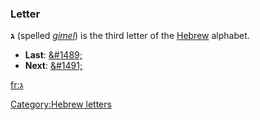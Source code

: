 ===Letter===
'''&#1490;''' (spelled ''[[gimel]]'') is the third letter of the [[Hebrew]] alphabet.

* '''Last''': [[&#1489;]]
* '''Next''': [[&#1491;]]

[[Category:Hebrew letters]]

[[fr:ג]]